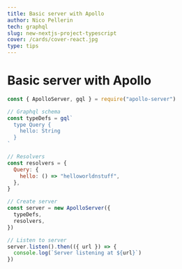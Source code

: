 ```yaml
---
title: Basic server with Apollo
author: Nico Pellerin
tech: graphql
slug: new-nextjs-project-typescript
cover: /cards/cover-react.jpg
type: tips
---
```


<SEO title="Basic server with Apollo" />

# Basic server with Apollo

<Spacer margin="6rem 0 4rem 0" />

```js
const { ApolloServer, gql } = require("apollo-server")

// Graphql schema
const typeDefs = gql`
  type Query {
    hello: String
  }
`

// Resolvers
const resolvers = {
  Query: {
    hello: () => "helloworldnstuff",
  },
}

// Create server
const server = new ApolloServer({
  typeDefs,
  resolvers,
})

// Listen to server
server.listen().then(({ url }) => {
  console.log(`Server listening at ${url}`)
})
```
